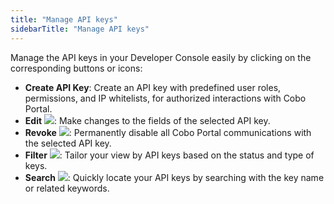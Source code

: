 ```yaml
---
title: "Manage API keys"
sidebarTitle: "Manage API keys"
---
```


Manage the API keys in your Developer Console easily by clicking on the corresponding buttons or icons:

- **Create API Key**: Create an API key with predefined user roles, permissions, and IP whitelists, for authorized interactions with Cobo Portal.
- **Edit** <img src="/images/developer-console/icon_edit.svg" className="icon"></img>: Make changes to the fields of the selected API key.
- **Revoke** <img src="/images/developer-console/icon_revoke.svg" className="icon"></img>: Permanently disable all Cobo Portal communications with the selected API key.
- **Filter** <img src="/images/developer-console/icon_filter.svg" className="icon"></img>: Tailor your view by API keys based on the status and type of keys.
- **Search** <img src="/images/developer-console/icon_search.svg" className="icon"></img>: Quickly locate your API keys by searching with the key name or related keywords.